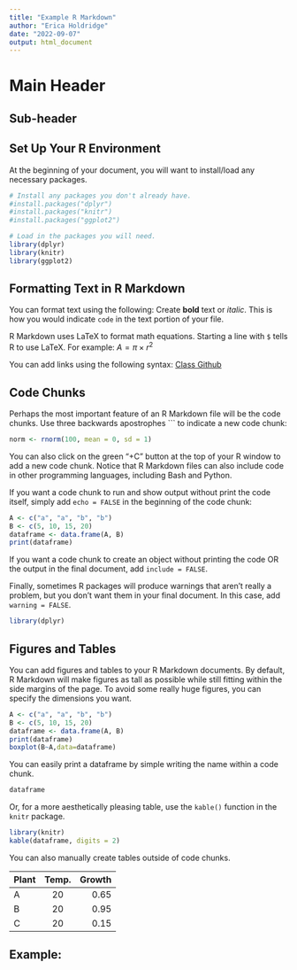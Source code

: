```yaml
---
title: "Example R Markdown"
author: "Erica Holdridge"
date: "2022-09-07"
output: html_document
---
```

# Main Header

## Sub-header

## Set Up Your R Environment

At the beginning of your document, you will want to install/load any necessary packages.

```r
# Install any packages you don't already have.
#install.packages("dplyr")
#install.packages("knitr")
#install.packages("ggplot2")

# Load in the packages you will need.
library(dplyr)
library(knitr)
library(ggplot2)
```

## Formatting Text in R Markdown

You can format text using the following:
Create **bold** text or *italic*.
This is how you would indicate `code` in the text portion of your file.

R Markdown uses LaTeX to format math equations. Starting a line with `$` tells R to use LaTeX. For example:
$A = \pi \times r^{2}$

You can add links using the following syntax:
[Class Github](https://github.com/eholdridge2/BIO332)

## Code Chunks

Perhaps the most important feature of an R Markdown file will be the code chunks. Use three backwards apostrophes ``` to indicate a new code chunk:

```r
norm <- rnorm(100, mean = 0, sd = 1)
```
You can also click on the green "+C" button at the top of your R window to add a new code chunk. Notice that R Markdown files can also include code in other programming languages, including Bash and Python.

If you want a code chunk to run and show output without print the code itself, simply add `echo = FALSE` in the beginning of the code chunk:

```r
A <- c("a", "a", "b", "b")
B <- c(5, 10, 15, 20)
dataframe <- data.frame(A, B)
print(dataframe)
```
If you want a code chunk to create an object without printing the code OR the output in the final document, add `include = FALSE`. 

Finally, sometimes R packages will produce warnings that aren't really a problem, but you don't want them in your final document. In this case, add `warning = FALSE`.

```r
library(dplyr)
```

## Figures and Tables

You can add figures and tables to your R Markdown documents. By default, R Markdown will make figures as tall as possible while still fitting within the  side margins of the page. To avoid some really huge figures, you can specify the dimensions you want.

```r
A <- c("a", "a", "b", "b")
B <- c(5, 10, 15, 20)
dataframe <- data.frame(A, B)
print(dataframe)
boxplot(B~A,data=dataframe)
```

You can easily print a dataframe by simple writing the name within a code chunk.

```r
dataframe
```

Or, for a more aesthetically pleasing table, use the `kable()` function in the `knitr` package.

```r
library(knitr)
kable(dataframe, digits = 2)
```

You can also manually create tables outside of code chunks.

| Plant | Temp. | Growth |
|:------|:-----:|-------:|
| A     | 20    | 0.65   |
| B     | 20    | 0.95   |
| C     | 20    | 0.15   |

## Example: 


